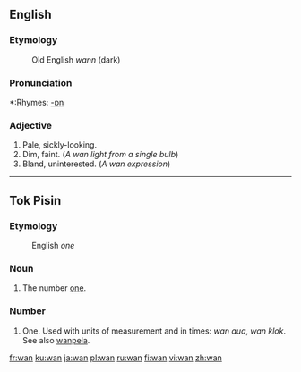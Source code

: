 ==English==

===Etymology===
: Old English ''wann'' (dark)

===Pronunciation===
*:Rhymes: [[Rhymes:English:-ɒn|-ɒn]]

===Adjective===

# Pale, sickly-looking.
# Dim, faint.  (''A wan light from a single bulb'')
# Bland, uninterested.  (''A wan expression'')

----
==Tok Pisin==

===Etymology===
: English ''one''

===Noun===

# The number [[one]].
===Number===
#One. Used with units of measurement and in times: ''wan aua'', ''wan klok''. See also [[wanpela]].

[[fr:wan]]
[[ku:wan]]
[[ja:wan]]
[[pl:wan]]
[[ru:wan]]
[[fi:wan]]
[[vi:wan]]
[[zh:wan]]